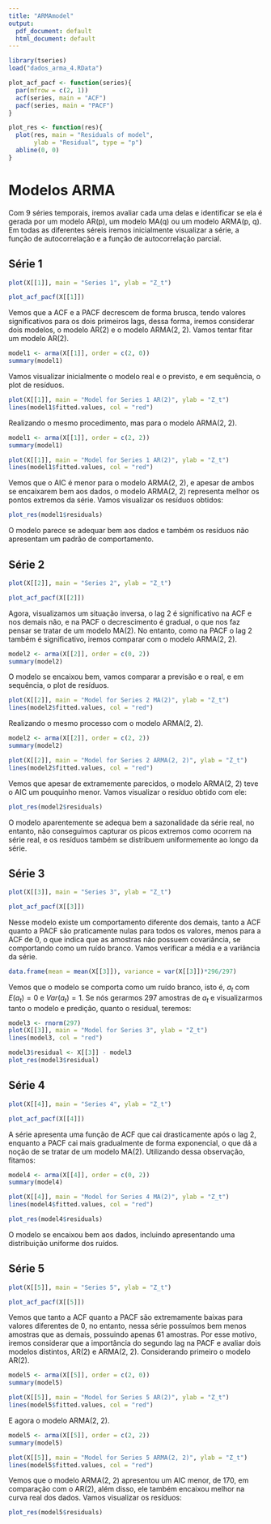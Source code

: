```yaml
---
title: "ARMAmodel"
output:
  pdf_document: default
  html_document: default
---
```


```r
library(tseries)
load("dados_arma_4.RData")

plot_acf_pacf <- function(series){
  par(mfrow = c(2, 1))
  acf(series, main = "ACF")
  pacf(series, main = "PACF")
}

plot_res <- function(res){
  plot(res, main = "Residuals of model",
       ylab = "Residual", type = "p")
  abline(0, 0)
}
```

# Modelos ARMA

Com 9 séries temporais, iremos avaliar cada uma delas e identificar se ela é gerada por um modelo AR(p), um modelo MA(q) ou um modelo ARMA(p, q). Em todas as diferentes séreis iremos inicialmente visualizar a série, a função de autocorrelação e a função de autocorrelação parcial.

## Série 1

```r
plot(X[[1]], main = "Series 1", ylab = "Z_t")
```

```r
plot_acf_pacf(X[[1]])
```

Vemos que a ACF e a PACF decrescem de forma brusca, tendo valores significativos para os dois primeiros lags, dessa forma, iremos considerar dois modelos, o modelo AR(2) e o modelo ARMA(2, 2). Vamos tentar fitar um modelo AR(2).

```r
model1 <- arma(X[[1]], order = c(2, 0))
summary(model1)
```

Vamos visualizar inicialmente o modelo real e o previsto, e em sequência, o plot de resíduos.

```r
plot(X[[1]], main = "Model for Series 1 AR(2)", ylab = "Z_t")
lines(model1$fitted.values, col = "red")
```

Realizando o mesmo procedimento, mas para o modelo ARMA(2, 2).

```r
model1 <- arma(X[[1]], order = c(2, 2))
summary(model1)
```
```r
plot(X[[1]], main = "Model for Series 1 AR(2)", ylab = "Z_t")
lines(model1$fitted.values, col = "red")
```

Vemos que o AIC é menor para o modelo ARMA(2, 2), e apesar de ambos se encaixarem bem aos dados, o modelo ARMA(2, 2) representa melhor os pontos extremos da série. Vamos visualizar os resíduos obtidos:

```r
plot_res(model1$residuals)
```

O modelo parece se adequar bem aos dados e também os resíduos não apresentam um padrão de comportamento.

## Série 2

```r
plot(X[[2]], main = "Series 2", ylab = "Z_t")
```


```r
plot_acf_pacf(X[[2]])
```

Agora, visualizamos um situação inversa, o lag 2 é significativo na ACF e nos demais não, e na PACF o decrescimento é gradual, o que nos faz pensar se tratar de um modelo MA(2). No entanto, como na PACF o lag 2 também é significativo, iremos comparar com o modelo ARMA(2, 2).

```r
model2 <- arma(X[[2]], order = c(0, 2))
summary(model2)
```

O modelo se encaixou bem, vamos comparar a previsão e o real, e em sequência, o plot de resíduos.

```r
plot(X[[2]], main = "Model for Series 2 MA(2)", ylab = "Z_t")
lines(model2$fitted.values, col = "red")
```

Realizando o mesmo processo com o modelo ARMA(2, 2).

```r
model2 <- arma(X[[2]], order = c(2, 2))
summary(model2)
```

```r
plot(X[[2]], main = "Model for Series 2 ARMA(2, 2)", ylab = "Z_t")
lines(model2$fitted.values, col = "red")
```

Vemos que apesar de extramemente parecidos, o modelo ARMA(2, 2) teve o AIC um pouquinho menor. Vamos visualizar o resíduo obtido com ele:

```r
plot_res(model2$residuals)
```

O modelo aparentemente se adequa bem a sazonalidade da série real, no entanto, não conseguimos capturar os picos extremos como ocorrem na série real, e os resíduos também se distribuem uniformemente ao longo da série.

## Série 3

```r
plot(X[[3]], main = "Series 3", ylab = "Z_t")
```

```r
plot_acf_pacf(X[[3]])
```

Nesse modelo existe um comportamento diferente dos demais, tanto a ACF quanto a PACF são praticamente nulas para todos os valores, menos para a ACF de 0, o que indica que as amostras não possuem covariância, se comportando como um ruído branco. Vamos verificar a média e a variância da série.

```r
data.frame(mean = mean(X[[3]]), variance = var(X[[3]])*296/297)
```

Vemos que o modelo se comporta como um ruído branco, isto é, $a_t$ com $E(a_t)=0$ e $Var(a_t) = 1$. Se nós gerarmos $297$ amostras de $a_t$ e visualizarmos tanto o modelo e predição, quanto o residual, teremos:

```r
model3 <- rnorm(297)
plot(X[[3]], main = "Model for Series 3", ylab = "Z_t")
lines(model3, col = "red")
```

```r
model3$residual <- X[[3]] - model3
plot_res(model3$residual)
```

## Série 4

```r
plot(X[[4]], main = "Series 4", ylab = "Z_t")
```
```r
plot_acf_pacf(X[[4]])
```

A série apresenta uma função de ACF que cai drasticamente após o lag 2, enquanto a PACF cai mais gradualmente de forma exponencial, o que dá a noção de se tratar de um modelo MA(2). Utilizando dessa observação, fitamos:

```r
model4 <- arma(X[[4]], order = c(0, 2))
summary(model4)
```
```r
plot(X[[4]], main = "Model for Series 4 MA(2)", ylab = "Z_t")
lines(model4$fitted.values, col = "red")
```
```r
plot_res(model4$residuals)
```

O modelo se encaixou bem aos dados, incluindo apresentando uma distribuição uniforme dos ruídos.

## Série 5

```r
plot(X[[5]], main = "Series 5", ylab = "Z_t")
```

```r
plot_acf_pacf(X[[5]])
```

Vemos que tanto a ACF quanto a PACF são extremamente baixas para valores diferentes de 0, no entanto, nessa série possuímos bem menos amostras que as demais, possuindo apenas 61 amostras. Por esse motivo, iremos considerar que a importância do segundo lag na PACF e avaliar dois modelos distintos, AR(2) e ARMA(2, 2). Considerando primeiro o modelo AR(2).

```r
model5 <- arma(X[[5]], order = c(2, 0))
summary(model5)
```

```r
plot(X[[5]], main = "Model for Series 5 AR(2)", ylab = "Z_t")
lines(model5$fitted.values, col = "red")
```

E agora o modelo ARMA(2, 2).

```r
model5 <- arma(X[[5]], order = c(2, 2))
summary(model5)
```

```r
plot(X[[5]], main = "Model for Series 5 ARMA(2, 2)", ylab = "Z_t")
lines(model5$fitted.values, col = "red")
```

Vemos que o modelo ARMA(2, 2) apresentou um AIC menor, de 170, em comparação com o AR(2), além disso, ele também encaixou melhor na curva real dos dados. Vamos visualizar os resíduos:

```r
plot_res(model5$residuals)
```

